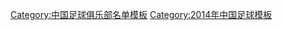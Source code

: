 {{Football squad with groups
|name=2014年中超分类名单河南
|bgcolor=#C80000
|bordercolor=#006030
|textcolor=#F8F8F8
|title=[[河南建業足球俱樂部|<span style="color:#F8F8F8">河南建業</span>]] — [[2014年中国足球超级联赛|<span style="color:#F8F8F8">2014年</span>]][[中国足球超级联赛|<span style="color:#F8F8F8">中超联赛第 14 名</span>]]
|group1=全年参赛球员
|list1=<div>
{{Football squad2 player|no=1|name=[[周亚君]]}}
{{Football squad2 player|no=2|name=[[李磊 (1992年)|李磊]]}}
{{Football squad2 player|no=3|name={{flagicon|SLE}} {{flagicon|NLD}} [[吉布里·桑科|-{zh-hans:桑科;zh-hk:辛高}-]]}}
{{Football squad2 player|no=5|name=[[顾操]]}}
{{Football squad2 player|no=6|name=[[谭望嵩]]}}
{{Football squad2 player|no=7|name=[[肖智]]}}
{{Football squad2 player|no=8|name=[[张璐 (足球运动员)|张璐]]}}
{{Football squad2 player|no=9|name={{flagicon|JAM}} [[瑞恩·约翰逊|-{zh-hans:瑞恩·约翰逊;zh-hk:賴恩莊遜}-]]}}
{{Football squad2 player|no=10|name=[[陆峰 (足球运动员)|陆峰]]}}
{{Football squad2 player|no=11|name={{flagicon|ANG}} {{flagicon|GER}} [[南多·拉斐尔|-{zh-hans:拉斐尔;zh-hk:拉菲爾}-]]}}
{{Football squad2 player|no=12|name=[[芦强]]}}
{{Football squad2 player|no=13|name=[[阿布都外力·阿布来提]]}}
{{Football squad2 player|no=14|name=[[黄希扬]]}}
{{Football squad2 player|no=16|name=[[杨阔]]}}
{{Football squad2 player|no=17|name={{flagicon|KOR}} [[李指南]]}}
{{Football squad2 player|no=18|name=[[徐洋 (1987年)|徐洋]]}}
{{Football squad2 player|no=19|name=[[尹鸿博]]}}
{{Football squad2 player|no=20|name={{flagicon|BRA}} {{flagicon|TUR}} [[拉菲爾·馬基斯·馬利安奴|-{zh-hans:马科斯;zh-hk:馬利安奴}-]]}}
{{Football squad2 player|no=22|name=[[祝一帆]]}}
{{Football squad2 player|no=23|name=[[乔巍]]}}
{{Football squad2 player|no=25|name=[[韩超]]}}
{{Football squad2 player|no=26|name=[[袁野 (足球运动员)|袁野]]}}
{{Football squad2 player|no=27|name=[[张力 (足球运动员)|张力]]}}
{{Football squad2 player|no=28|name=[[王嘉楠]]}}
{{Football squad2 player|no=29|name=[[韩锋]]}}
{{Football squad2 player|no=30|name=[[钟晋宝]]}}
{{Football squad2 player|no=31|name=[[罗足庆]]}}
{{Football squad2 player|no=33|name=[[毕津浩]]}}
{{Football squad2 player|no=34|name=[[党钊]]}}
{{Football squad2 player|no=35|name=[[张可]]}}
{{Football squad2 player|no=37|name=[[张帅 (1993年)|张帅]]}}
{{Football squad2 player|no=38|name=[[林宇辰]]}}
{{Football squad2 player|no=39|name=[[唐德超]]}}
{{Football squad2 player|no=40|name=[[木热合买提江·莫扎帕|买提江]]}}
</div>
|group2=夏季转入球员
|list2=<div>
{{Football squad2 player|no=15|name=[[何滨]]}}
{{Football squad2 player|no=21|name=[[李昭楠]]}}
{{Football squad2 player|no=36|name=[[李建滨]]}}（租）
</div>
|group3=夏季转出球员
|list3=<div>
</div>
|group4=主教练
|list4=[[唐尧东]]<small>（至第 14 轮）</small>；[[賈秀全]]
}}
<noinclude>
{{DEFAULTSORT:Henan Jianye F.C. Squad 2014}}
[[Category:中国足球俱乐部名单模板]]
[[Category:2014年中国足球模板]]
</noinclude>